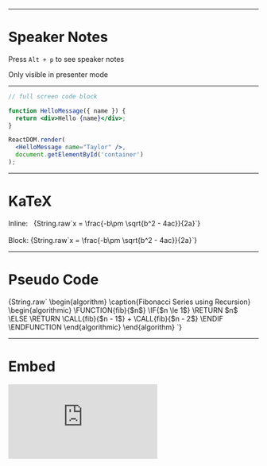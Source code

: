 


<Hero title="Presentation Title" subtitle="Put your tagline here" />

---

# Speaker Notes

Press `Alt + p` to see speaker notes

<Notes>Only visible in presenter mode</Notes>

---

<FullScreenCodeBlock>

```jsx
// full screen code block

function HelloMessage({ name }) {
  return <div>Hello {name}</div>;
}

ReactDOM.render(
  <HelloMessage name="Taylor" />,
  document.getElementById('container')
);
```

</FullScreenCodeBlock>

---

# KaTeX

<div>
  Inline:&nbsp;&nbsp;
  <Tex>{String.raw`x = \frac{-b\pm \sqrt{b^2 - 4ac}}{2a}`}</Tex>
</div>

<br />

<div>
  Block:
  <Tex block>{String.raw`x = \frac{-b\pm \sqrt{b^2 - 4ac}}{2a}`}</Tex>
</div>

---

# Pseudo Code

<PseudoCode noEnd captionCount={0}>
  {String.raw`
\begin{algorithm}
\caption{Fibonacci Series using Recursion}
\begin{algorithmic}
\FUNCTION{fib}{$n$}
    \IF{$n \le 1$}
        \RETURN $n$
    \ELSE
        \RETURN \CALL{fib}{$n - 1$} + \CALL{fib}{$n - 2$}
    \ENDIF
\ENDFUNCTION
\end{algorithmic}
\end{algorithm}
  `}
</PseudoCode>

---

# Embed

<Embed
  ratio={2.5}
  src="https://xstate.js.org/viz/?gist=9e4476d6312ac1bb29938d6c5e7f8f84&embed=1"
/>
